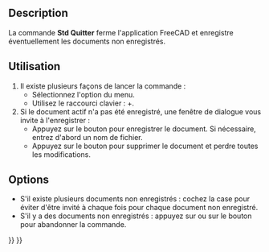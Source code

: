 <languages/>

{{Docnav/fr
|[[Std_PrintPdf/fr|Exporter au format PDF]]
|
|[[Std_File_Menu/fr|Menu Fichier]]
|IconL=Std_PrintPdf.svg
|IconR=
|IconC=Freecad.svg
}}

<div class="mw-translate-fuzzy">
{{GuiCommand/fr
|Name=Std Quit
|Name/fr=Std Quitter
|MenuLocation=Fichier → Quitter
|Workbenches=Tous
|Shortcut={{KEY|Alt}}+{{KEY|F4}}
|SeeAlso=[[Std_CloseActiveWindow/fr|Std Fermer]]
}}
</div>

==Description==

<div class="mw-translate-fuzzy">
La commande '''Std Quitter''' ferme l'application FreeCAD et enregistre éventuellement les documents non enregistrés.
</div>

<span id="Usage"></span>
== Utilisation ==

<div class="mw-translate-fuzzy">
# Il existe plusieurs façons de lancer la commande :
#* Sélectionnez l'option {{MenuCommand|Fichier → [[Image:Std_Quit.svg|16px]] Quitter}} du menu.
#* Utilisez le raccourci clavier : {{KEY|Alt}}+{{KEY|F4}}.
# Si le document actif n'a pas été enregistré, une fenêtre de dialogue vous invite à l'enregistrer :
#* Appuyez sur le bouton {{Button|Enregistre le document actif}} pour enregistrer le document. Si nécessaire, entrez d'abord un nom de fichier.
#* Appuyez sur le bouton {{Button|Fermer sans enregistrer}} pour supprimer le document et perdre toutes les modifications.
</div>

==Options==

<div class="mw-translate-fuzzy">
* S'il existe plusieurs documents non enregistrés : cochez la case {{MenuCommand|Appliquer la réponse à tous}} pour éviter d'être invité à chaque fois pour chaque document non enregistré.
* S'il y a des documents non enregistrés : appuyez sur {{KEY|Échap}} ou sur le bouton {{Button|Annuler}} pour abandonner la commande.
</div>


{{Docnav/fr
|[[Std_PrintPdf/fr|Exporter au format PDF]]
|
|[[Std_File_Menu/fr|Menu Fichier]]
|IconL=Std_PrintPdf.svg
|IconR=
|IconC=Freecad.svg
}}

{{Std_Base_navi{{#translation:}}}}
{{Userdocnavi{{#translation:}}}}